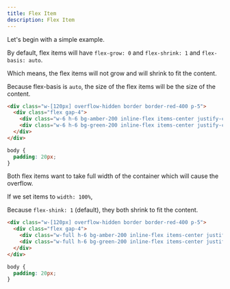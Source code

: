 ```yaml
---
title: Flex Item
description: Flex Item
---
```


Let's begin with a simple example.

By default, flex items will have `flex-grow: 0` and `flex-shrink: 1` and `flex-basis: auto`.

Which means, the flex items will not grow and will shrink to fit the content.

Because flex-basis is `auto`, the size of the flex items will be the size of the content.

<Playground preset="tailwind">

```html index.html active
<div class="w-[120px] overflow-hidden border border-red-400 p-5">
  <div class="flex gap-4">
    <div class="w-6 h-6 bg-amber-200 inline-flex items-center justify-center">1</div>
    <div class="w-6 h-6 bg-green-200 inline-flex items-center justify-center">2</div>
  </div>
</div>
```

```css index.css
body {
  padding: 20px;
}
```

</Playground>


Both flex items want to take full width of the container which will cause the overflow.

If we set items to `width: 100%`, 

Because `flex-shink: 1` (default), they both shrink to fit the content.


<Playground preset="tailwind">

```html index.html active
<div class="w-[120px] overflow-hidden border border-red-400 p-5">
  <div class="flex gap-4">
    <div class="w-full h-6 bg-amber-200 inline-flex items-center justify-center">1</div>
    <div class="w-full h-6 bg-green-200 inline-flex items-center justify-center">2</div>
  </div>
</div>
```

```css index.css
body {
  padding: 20px;
}
```

</Playground>
